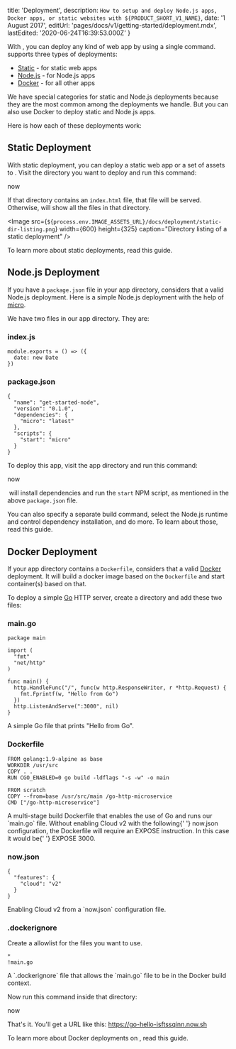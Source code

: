 
  title: 'Deployment',
  description: `How to setup and deploy Node.js apps, Docker apps, or static websites with ${PRODUCT_SHORT_V1_NAME}`,
  date: '1 August 2017',
  editUrl: 'pages/docs/v1/getting-started/deployment.mdx',
  lastEdited: '2020-06-24T16:39:53.000Z'
}

With <ProductShortV1Name />, you can deploy any kind of web app by using a single command. <ProductShortV1Name /> supports three types of deployments:

- [Static](#static-deployment) - for static web apps
- [Node.js](#node.js-deployment) - for Node.js apps
- [Docker](#docker-deployment) - for all other apps

We have special categories for static and Node.js deployments because they are the most common among the deployments we handle. But you can also use Docker to deploy static and Node.js apps.

Here is how each of these deployments work:

## Static Deployment

With static deployment, you can deploy a static web app or a set of assets to <ProductShortV1Name />. Visit the directory you want to deploy and run this command:

<TerminalInput>now</TerminalInput>

If that directory contains an `index.html` file, that file will be served. Otherwise, <ProductShortV1Name /> will show all the files in that directory.

<Image
  src={`${process.env.IMAGE_ASSETS_URL}/docs/deployment/static-dir-listing.png`}
  width={600}
  height={325}
  caption="Directory listing of a static deployment"
/>

To learn more about static deployments, read <Link href="/docs/deployment-types/static">this guide</Link>.

## Node.js Deployment

If you have a `package.json` file in your app directory, <ProductShortV1Name /> considers that a valid Node.js deployment. Here is a simple Node.js deployment with the help of [micro](https://github.com/vercel/micro).

We have two files in our app directory. They are:

### index.js

```
module.exports = () => ({
  date: new Date
})
```

### package.json

```
{
  "name": "get-started-node",
  "version": "0.1.0",
  "dependencies": {
    "micro": "latest"
  },
  "scripts": {
    "start": "micro"
  }
}
```

To deploy this app, visit the app directory and run this command:

<TerminalInput>now</TerminalInput>

​<ProductShortV1Name /> will install dependencies and run the `start` NPM script, as mentioned in the above `package.json` file.

You can also specify a separate build command, select the Node.js runtime and control dependency installation, and do more. To learn about those, read <Link href="/docs/deployment-types/node">this guide</Link>.

## Docker Deployment

If your app directory contains a `Dockerfile`, <ProductShortV1Name /> considers that a valid [Docker](https://www.docker.com/) deployment. It will build a docker image based on the `Dockerfile` and start container(s) based on that.

To deploy a simple [Go](https://golang.org/) HTTP server, create a directory and add these two files:

### main.go

```
package main

import (
  "fmt"
  "net/http"
)

func main() {
  http.HandleFunc("/", func(w http.ResponseWriter, r *http.Request) {
    fmt.Fprintf(w, "Hello from Go")
  })
  http.ListenAndServe(":3000", nil)
}
```

<Caption>A simple Go file that prints "Hello from Go".</Caption>

### Dockerfile

```
FROM golang:1.9-alpine as base
WORKDIR /usr/src
COPY . .
RUN CGO_ENABLED=0 go build -ldflags "-s -w" -o main

FROM scratch
COPY --from=base /usr/src/main /go-http-microservice
CMD ["/go-http-microservice"]
```

<Caption>
  A multi-stage build Dockerfile that enables the use of Go and runs our
  `main.go` file.
</Caption>

<Note>
  Without enabling <ProductShortV1Name /> Cloud v2 with the following{' '}
  <InlineCode>now.json</InlineCode> configuration, the Dockerfile will require
  an <InlineCode>EXPOSE</InlineCode> instruction. In this case it would be{' '}
  <InlineCode>EXPOSE 3000</InlineCode>.
</Note>

### now.json

```
{
  "features": {
    "cloud": "v2"
  }
}
```

<Caption>
  Enabling <ProductShortV1Name /> Cloud v2 from a `now.json` configuration file.
</Caption>

### .dockerignore

Create a allowlist for the files you want to use.

```
*
!main.go
```

<Caption>
  A `.dockerignore` file that allows the `main.go` file to be in the Docker
  build context.
</Caption>

Now run this command inside that directory:

<TerminalInput>now</TerminalInput>

That's it. You'll get a URL like this: <https://go-hello-isftssqinn.now.sh>

To learn more about Docker deployments on <ProductShortV1Name />, read <Link href="/docs/deployment-types/docker">this guide</Link>.

